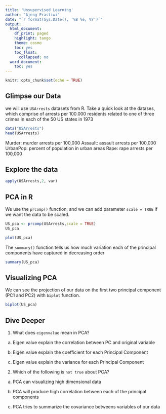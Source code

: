 ```yaml
---
title: 'Unsupervised Learning'
author: "Ajeng Prastiwi"
date: "`r format(Sys.Date(), '%B %e, %Y')`"
output:
  html_document:
    df_print: paged
    highlight: tango
    theme: cosmo
    toc: yes
    toc_float:
      collapsed: no
  word_document:
    toc: yes
---
```


```r
knitr::opts_chunk$set(echo = TRUE)
```


## Glimpse our Data

we will use `USArrests` datasets from R. Take a quick look at the datases, which comprise of arrests per 100.000 residents related to one of three crimes in each of the 50 US states in 1973
```r
data("USArrests")
head(USArrests)
```
Murder: murder arrests per 100,000
Assault: assault arrests per 100,000
UrbanPop: percent of population in urban areas
Rape: rape arrests per 100,000

## Explore the data
```r
apply(USArrests,2, var)
```

## PCA in R

We use the `prcomp()` function, and we can add parameter `scale = TRUE` if we want the data to be scaled.
```r
US_pca <- prcomp(USArrests,scale = TRUE)
US_pca
```

```r
plot(US_pca)
```

The `summary()` function tells us how much variation each of the principal components have captured in decreasing order

```r
summary(US_pca)
```


## Visualizing PCA

We can see the projection of our data on the first two principal component (PC1 and PC2) with `biplot` function.

```r
biplot(US_pca)
```


## Dive Deeper


1. What does `eigenvalue` mean in PCA?

  a. Eigen value explain the correlation between PC and original variable

  b. Eigen value explain the coefficient for each Principal Component

  c. Eigen value explain the variance for each Principal Component

2. Which of the following is `not true` about PCA?

  a. PCA can visualizing high dimensional data

  b. PCA will produce high correlation between each of the principal components

  c. PCA tries to summarize the covariance betweens variables of our data

